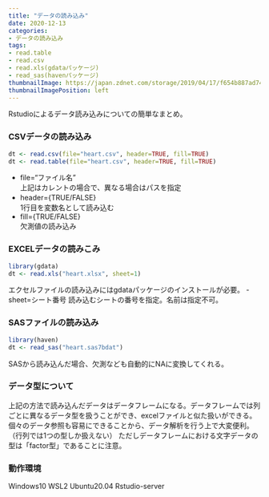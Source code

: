 ```yaml
---
title: "データの読み込み"
date: 2020-12-13
categories:
- データの読み込み
tags:
- read.table
- read.csv
- read.xls(gdataパッケージ)
- read_sas(havenパッケージ)
thumbnailImage: https://japan.zdnet.com/storage/2019/04/17/f654b887ad747de0ff80b8e986e5bf4c/t/584/438/d/managing-ai-in-the-enterprise-intro-thumb_1280x960.jpg
thumbnailImagePosition: left
---
```


Rstudioによるデータ読み込みについての簡単なまとめ。

### CSVデータの読み込み

```r
dt <- read.csv(file="heart.csv", header=TRUE, fill=TRUE)
dt <- read.table(file="heart.csv", header=TRUE, fill=TRUE)
```
- file="ファイル名"    
上記はカレントの場合で、異なる場合はパスを指定
- header={TRUE/FALSE}　    
1行目を変数名として読み込む    
- fill={TRUE/FALSE}    
欠測値の読み込み    

### EXCELデータの読みこみ
```r
library(gdata)
dt <- read.xls("heart.xlsx", sheet=1)
```
エクセルファイルの読み込みにはgdataパッケージのインストールが必要。
- sheet=シート番号
    読み込むシートの番号を指定。名前は指定不可。


### SASファイルの読み込み
```r
library(haven)
dt <- read_sas("heart.sas7bdat")

```
SASから読み込んだ場合、欠測なども自動的にNAに変換してくれる。

### データ型について
上記の方法で読み込んだデータはデータフレームになる。データフレームでは列ごとに異なるデータ型を扱うことができ、excelファイルと似た扱いができる。個々のデータ参照も容易にできることから、データ解析を行う上で大変便利。（行列では1つの型しか扱えない）   ただしデータフレームにおける文字データの型は「factor型」であることに注意。


### 動作環境
Windows10 WSL2 Ubuntu20.04 Rstudio-server 

